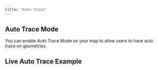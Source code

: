```yaml
---
title: "Auto Trace"
---
```


## Auto Trace Mode

You can enable Auto Trace Mode on your map to allow users to have auto trace on geometries.

<!-- Add detailed documentation and code examples for Auto Trace Mode here -->

## Live Auto Trace Example

<BrowserOnlyGmMap gmOptions={helperAutoTraceOptions} />
